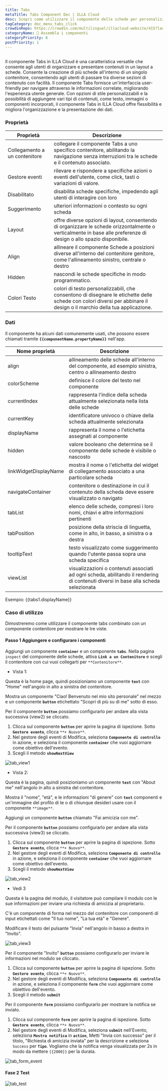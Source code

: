 ```yaml
---
title: Tabs
metaTitle: Tabs Component Doc | ILLA Cloud
desc: Scopri come utilizzare il componente delle schede per personalizzare la tua app in ILLA Cloud.
tagCategory: doc_menu_tabs_click
crowdinRepo: https://crowdin.com/multilingual/illacloud-website/415?languages=it&filter=basic&value=0
categoryName: 🧬 Assembla i componenti
categoryPriority: 6
postPriority: 1
---
```


## <h2 hidden>Cos'è Tabs?</h2>

Il componente Tabs in ILLA Cloud è una caratteristica versatile che consente agli utenti di organizzare e presentare contenuti in un layout a schede. Consente la creazione di più schede all'interno di un singolo contenitore, consentendo agli utenti di passare tra diverse sezioni di contenuto con facilità. Il componente Tabs fornisce un'interfaccia user-friendly per navigare attraverso le informazioni correlate, migliorando l'esperienza utente generale. Con opzioni di stile personalizzabili e la possibilità di aggiungere vari tipi di contenuti, come testo, immagini o componenti incorporati, il componente Tabs in ILLA Cloud offre flessibilità e migliora l'organizzazione e la presentazione dei dati.

### Proprietà

| Proprietà                     | Descrizione                                                                                                                                                                             |
| ----------------------------- | --------------------------------------------------------------------------------------------------------------------------------------------------------------------------------------- |
| Collegamento a un contenitore | collegare il componente Tabs a uno specifico contenitore, abilitando la navigazione senza interruzioni tra le schede e il contenuto associato.                                          |
| Gestore eventi                | rilevare e rispondere a specifiche azioni o eventi dell'utente, come click, tasti o variazioni di valore.                                                                               |
| Disabilitato                  | disabilita schede specifiche, impedendo agli utenti di interagire con loro                                                                                                              |
| Suggerimento                  | ulteriori informazioni o contesto su ogni scheda                                                                                                                                        |
| Layout                        | offre diverse opzioni di layout, consentendo di organizzare le schede orizzontalmente o verticalmente in base alle preferenze di design o allo spazio disponibile.                      |
| Align                         | allineare il componente Schede a posizioni diverse all'interno del contenitore genitore, come l'allineamento sinistro, centrale o destro                                                |
| Hidden                        | nascondi le schede specifiche in modo programmatico.                                                                                                                                    |
| Colori Testo                  | colori di testo personalizzabili, che consentono di disegnare le etichette delle schede con colori diversi per abbinare il design o il marchio della tua applicazione.                  |

### Dati

Il componente ha alcuni dati comunemente usati, che possono essere chiamati tramite **`{{componentName.propertyName}}`** nell'app.

| Nome proprietà         | Descrizione                                                                                                                         |
| ---------------------- | ----------------------------------------------------------------------------------------------------------------------------------- |
| align                  | allineamento delle schede all'interno del componente, ad esempio sinistra, centro o allineamento destro                             |
| colorScheme            | definisce il colore del testo nel componente                                                                                        |
| currentIndex           | rappresenta l'indice della scheda attualmente selezionata nella lista delle schede                                                  |
| currentKey             | identificatore univoco o chiave della scheda attualmente selezionata                                                                |
| displayName            | rappresenta il nome o l'etichetta assegnati al componente                                                                           |
| hidden                 | valore booleano che determina se il componente delle schede è visibile o nascosto                                                   |
| linkWidgetDisplayName  | mostra il nome o l'etichetta del widget di collegamento associato a una particolare scheda                                          |
| navigateContainer      | contenitore o destinazione in cui il contenuto della scheda deve essere visualizzato o navigato                                     |
| tabList                | elenco delle schede, compresi i loro nomi, chiavi e altre informazioni pertinenti                                                   |
| tabPosition            | posizione della striscia di linguetta, come in alto, in basso, a sinistra o a destra                                                |
| tooltipText            | testo visualizzato come suggerimento quando l'utente passa sopra una scheda specifica                                               |
| viewList               | visualizzazioni o contenuti associati ad ogni scheda, abilitando il rendering di contenuti diversi in base alla scheda selezionata  |

Esempio: {{tabs1.displayName}}

### Caso di utilizzo

Dimostreremo come utilizzare il componente tabs combinato con un componente contenitore per mostrare le tre viste.

#### Passo 1 Aggiungere e configurare i componenti

Aggiungi un componente **`container`** e un componente **`tabs`**. Nella pagina `inspect` del componente delle schede, attiva **`Link a un Contenitore`** e scegli il contenitore con cui vuoi collegarti per `**Contenitore**`.

-   Vista 1:

Questa è la home page, quindi posizioniamo un componente **`text`** con "Home" nell'angolo in alto a sinistra del contenitore.

Mostra un componente "Ciao! Benvenuto nel mio sito personale" nel mezzo e un componente **`button`** etichettato "Scopri di più su di me" sotto di esso.

Per il componente **`button`** possiamo configurarlo per andare alla vista successiva (view2) se cliccato.

1.  Clicca sul componente **`button`** per aprire la pagina di ispezione. Sotto **`Gestore evento`**, clicca `**+ Nuovo**`.
2.  Nel gestore degli eventi di Modifica, seleziona **`Componente di controllo`** in azione, e seleziona il componente **`container`** che vuoi aggiornare come obiettivo dell'evento.
3.  Scegli il metodo **`showNextView`**

![tab_view1](https://cdn.illacloud.com/official-website/img/docs/tab_view1.jpg)

-   Vista 2:

Questa è la pagina, quindi posizioniamo un componente **`text`** con "About me" nell'angolo in alto a sinistra del contenitore.

Mostra il "nome", "età", e le informazioni "di genere" con **`text`** componenti e un'immagine del profilo di te o di chiunque desideri usare con il componente `**image**`.

Aggiungi un componente **`button`** chiamato "Fai amicizia con me".

Per il componente **`button`** possiamo configurarlo per andare alla vista successiva (view3) se cliccato.

1.  Clicca sul componente **`button`** per aprire la pagina di ispezione. Sotto **`Gestore evento`**, clicca `**+ Nuovo**`.
2.  Nel gestore degli eventi di Modifica, seleziona **`Componente di controllo`** in azione, e seleziona il componente **`container`** che vuoi aggiornare come obiettivo dell'evento.
3.  Scegli il metodo **`showNextView`**

![tab_view2](https://cdn.illacloud.com/official-website/img/docs/tab_view2.jpg)

-   Vedi 3

Questa è la pagina del modulo, il visitatore può compilare il modulo con le sue informazioni per inviare una richiesta di amicizia al proprietario.

C'è un componente di forma nel mezzo del contenitore con componenti di input etichettati come "Il tuo nome", "La tua età" e "Genere".

Modificare il testo del pulsante "Invia" nell'angolo in basso a destra in "Invito".

![tab_view3](https://cdn.illacloud.com/official-website/img/docs/tab_view3.jpg)

Per il componente "Invito" **`button`** possiamo configurarlo per inviare le informazioni nel modulo se cliccato.

1.  Clicca sul componente **`button`** per aprire la pagina di ispezione. Sotto **`Gestore evento`**, clicca `**+ Nuovo**`.
2.  Nel gestore degli eventi di Modifica, seleziona **`Componente di controllo`** in azione, e seleziona il componente **`form`** che vuoi aggiornare come obiettivo dell'evento.
3.  Scegli il metodo **`submit`**

Per il componente **`form`** possiamo configurarlo per mostrare la notifica se inviato.

1.  Clicca sul componente **`form`** per aprire la pagina di ispezione. Sotto **`Gestore evento`**, clicca `**+ Nuovo**`.
2.  Nel gestore degli eventi di Modifica, seleziona **`submit`** nell'Evento, seleziona **`Mostra notifica`** in **`action`**, Metti "Invia con successo" per il titolo, "Richiesta di amicizia inviata" per la descrizione e seleziona `Success` per **`Tipo`**. Vogliamo che la notifica venga visualizzata per 2s in modo da mettere `{{2000}}` per la durata.

![tab_form_event](https://cdn.illacloud.com/official-website/img/docs/tab_form_event.jpg)

#### Fase 2 Test

![tab_test](https://cdn.illacloud.com/official-website/img/docs/tab_test.gif)
